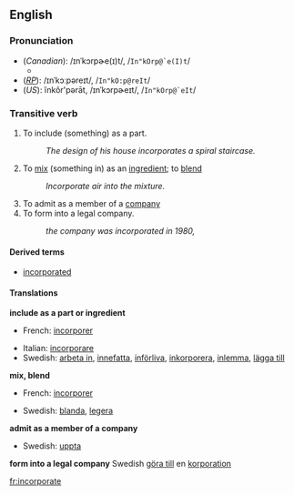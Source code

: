 ==English==

===Pronunciation===
*(''Canadian''): /ɪnˈkɔrpɚe(ɪ)t/, /<tt>In"kOrp@`e(I)t</tt>/
**{{audio|en-ca-incorporate.ogg|Audio (CA)}}
*(''[[RP]]''): /ɪnˈkɔːpəreɪt/, /<tt>In"kO:p@reIt</tt>/
*(''US''): ĭnkôr'pərāt, /ɪnˈkɔrpɚeɪt/, /<tt>In"kOrp@`eIt</tt>/

===Transitive verb===
{{en-infl-reg-other-e|incorporat|e}}

#To include (something) as a part.
#:''The design of his house incorporates a spiral staircase.''
#To [[mix]] (something in) as an  [[ingredient]]; to [[blend]]
#:''Incorporate air into the mixture.''
#To admit as a member of a [[company]]
#To form into a legal company.
#:''the company was incorporated in 1980,''

====Derived terms====
*[[incorporated]]<!--adjective-->

====Translations====

'''include as a part or ingredient'''
{{top}}
*French: [[incorporer]]
{{mid}}
*Italian: [[incorporare]]
*Swedish: [[arbeta in]], [[innefatta]], [[införliva]], [[inkorporera]], [[inlemma]], [[lägga till]] 
{{bottom}}

'''mix, blend'''
{{top}}
*French: [[incorporer]]
{{mid}}
*Swedish: [[blanda]], [[legera]]
{{bottom}}

'''admit as a member of a company'''
{{top}}
{{mid}}
*Swedish: [[uppta]]
{{bottom}}

'''form into a legal company'''
{{top}}
{{mid}}
Swedish [[göra till]] en [[korporation]]
{{bottom}}

[[fr:incorporate]]